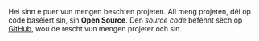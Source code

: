 Hei sinn e puer vun mengen beschten projeten. All meng projeten, déi op code baséiert sin, sin **Open Source**. Den _source code_ befënnt sëch op [GitHub](https://github.com/nico-bachner), wou de rescht vun mengen projeter och sin.
